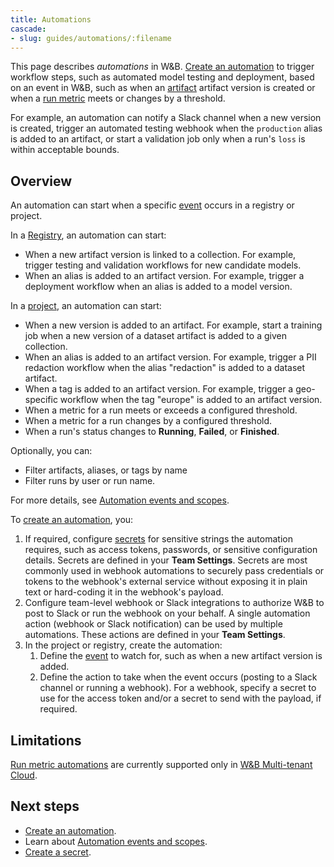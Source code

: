 ```yaml
---
title: Automations
cascade:
- slug: guides/automations/:filename
---
```


<Info>
<EnterpriseCloudOnly/>
</Info>

This page describes _automations_ in W&B. [Create an automation](/models/automations/create-automations/) to trigger workflow steps, such as automated model testing and deployment, based on an event in W&B, such as when an [artifact](/models/artifacts/) artifact version is created or when a [run metric](/models/runs/) meets or changes by a threshold.

For example, an automation can notify a Slack channel when a new version is created, trigger an automated testing webhook when the `production` alias is added to an artifact, or start a validation job only when a run's `loss` is within acceptable bounds.

## Overview
An automation can start when a specific [event](/models/automations/automation-events/) occurs in a registry or project.

In a [Registry](/models/registry/), an automation can start:
- When a new artifact version is linked to a collection. For example, trigger testing and validation workflows for new candidate models.
- When an alias is added to an artifact version. For example, trigger a deployment workflow when an alias is added to a model version.

In a [project](/models/track/project-page/), an automation can start:
- When a new version is added to an artifact. For example, start a training job when a new version of a dataset artifact is added to a given collection.
- When an alias is added to an artifact version. For example, trigger a PII redaction workflow when the alias "redaction" is added to a dataset artifact.
- When a tag is added to an artifact version. For example, trigger a geo-specific workflow when the tag "europe" is added to an artifact version.
- When a metric for a run meets or exceeds a configured threshold.
- When a metric for a run changes by a configured threshold.
- When a run's status changes to **Running**, **Failed**, or **Finished**.

Optionally, you can:
- Filter artifacts, aliases, or tags by name
- Filter runs by user or run name.

For more details, see [Automation events and scopes](/models/automations/automation-events/).

To [create an automation](/models/automations/create-automations/), you:

1. If required, configure [secrets](/platform/secrets/) for sensitive strings the automation requires, such as access tokens, passwords, or sensitive configuration details. Secrets are defined in your **Team Settings**. Secrets are most commonly used in webhook automations to securely pass credentials or tokens to the webhook's external service without exposing it in plain text or hard-coding it in the webhook's payload.
1. Configure team-level webhook or Slack integrations to authorize W&B to post to Slack or run the webhook on your behalf. A single automation action (webhook or Slack notification) can be used by multiple automations. These actions are defined in your **Team Settings**.
1. In the project or registry, create the automation:
    1. Define the [event](#automation-events) to watch for, such as when a new artifact version is added. 
    1. Define the action to take when the event occurs (posting to a Slack channel or running a webhook). For a webhook, specify a secret to use for the access token and/or a secret to send with the payload, if required.

## Limitations
[Run metric automations](/models/automations/automation-events/#run-metrics-events) are currently supported only in [W&B Multi-tenant Cloud](/platform/hosting/#wb-multi-tenant-cloud).

## Next steps
- [Create an automation](/models/automations/create-automations/).
- Learn about [Automation events and scopes](/models/automations/automation-events/).
- [Create a secret](/platform/secrets/).
